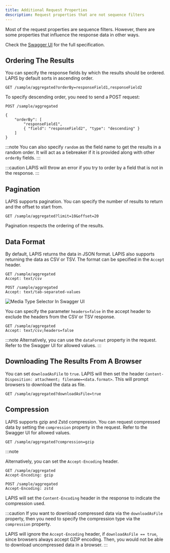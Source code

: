 ```yaml
---
title: Additional Request Properties
description: Request properties that are not sequence filters
---
```


Most of the request properties are sequence filters.
However, there are some properties that influence the response data in other ways.

Check the [Swagger UI](/references/open-api-definition/) for the full specification.

## Ordering The Results

You can specify the response fields by which the results should be ordered.
LAPIS by default sorts in ascending order.

```http
GET /sample/aggregated?orderBy=responseField1,responseField2
```

To specify descending order, you need to send a POST request:

```http
POST /sample/aggregated

{
    "orderBy": [
        "responseField1",
        { "field": "responseField2", "type": "descending" }
    ]
}
```

:::note
You can also specify `random` as the field name to get the results in a random order.
It will act as a tiebreaker if it is provided along with other `orderBy` fields.
:::

:::caution
LAPIS will throw an error if you try to order by a field that is not in the response.
:::

## Pagination

LAPIS supports pagination. You can specify the number of results to return and the offset to start from.

```http
GET /sample/aggregated?limit=10&offset=20
```

Pagination respects the ordering of the results.

## Data Format

By default, LAPIS returns the data in JSON format.
LAPIS also supports returning the data as CSV or TSV.
The format can be specified in the `Accept` header.

```http
GET /sample/aggregated
Accept: text/csv
```

```http
POST /sample/aggregated
Accept: text/tab-separated-values
```

![Media Type Selector In Swagger UI](../../../images/references/media_type.png)

You can specify the parameter `headers=false` in the accept header to exclude the headers from the CSV or TSV response.

```http
GET /sample/aggregated
Accept: text/csv;headers=false
```

:::note
Alternatively, you can use the `dataFormat` property in the request.
Refer to the Swagger UI for allowed values.
:::

## Downloading The Results From A Browser

You can set `downloadAsFile` to `true`.
LAPIS will then set the header `Content-Disposition: attachment; filename=<data.format>`.
This will prompt browsers to download the data as file.

```http
GET /sample/aggregated?downloadAsFile=true
```

## Compression

LAPIS supports gzip and Zstd compression.
You can request compressed data by setting the `compression` property in the request.
Refer to the Swagger UI for allowed values.

```http
GET /sample/aggregated?compression=gzip
```

:::note

Alternatively, you can set the `Accept-Encoding` header.

```http
GET /sample/aggregated
Accept-Encoding: gzip
```

```http
POST /sample/aggregated
Accept-Encoding: zstd
```

LAPIS will set the `Content-Encoding` header in the response to indicate the compression used.

:::caution
If you want to download compressed data via the `downloadAsFile` property,
then you need to specify the compression type via the `compression` property.

LAPIS will ignore the `Accept-Encoding` header, if `downloadAsFile == true`,
since browsers always accept GZIP encoding.
Then, you would not be able to download uncompressed data in a browser.
:::

